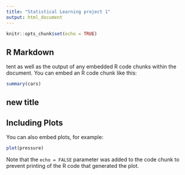 ---
title: "Statistical Learning project 1"
output: html_document
---

```{r setup, include=FALSE}
knitr::opts_chunk$set(echo = TRUE)
```

## R Markdown

tent as well as the output of any embedded R code chunks within the document. You can embed an R code chunk like this:

```{r cars}
summary(cars)
```
## new title
## Including Plots

You can also embed plots, for example:

```{r pressure, echo=FALSE}
plot(pressure)
```

Note that the `echo = FALSE` parameter was added to the code chunk to prevent printing of the R code that generated the plot.
